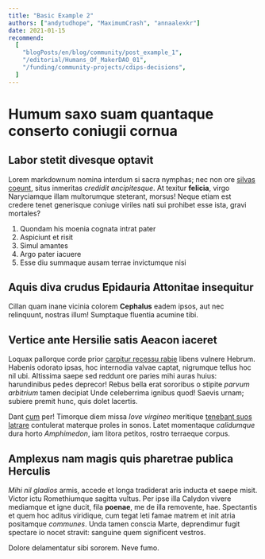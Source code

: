 ```yaml
---
title: "Basic Example 2"
authors: ["andytudhope", "MaximumCrash", "annaalexkr"]
date: 2021-01-15
recommend:
  [
    "blogPosts/en/blog/community/post_example_1",
    "/editorial/Humans_Of_MakerDAO_01",
    "/funding/community-projects/cdips-decisions",
  ]
---
```


# Humum saxo suam quantaque conserto coniugii cornua

## Labor stetit divesque optavit

Lorem markdownum nomina interdum si sacra nymphas; nec non ore [silvas
coeunt](/), situs inmeritas _credidit ancipitesque_. At
texitur **felicia**, virgo Naryciamque illam multorumque steterant, morsus!
Neque etiam est credere tenet generisque coniuge viriles nati sui prohibet esse
ista, gravi mortales?

1. Quondam his moenia cognata intrat pater
2. Aspiciunt et risit
3. Simul amantes
4. Argo pater iacuere
5. Esse diu summaque ausam terrae invictumque nisi

## Aquis diva crudus Epidauria Attonitae insequitur

Cillan quam inane vicinia colorem **Cephalus** eadem ipsos, aut nec relinquunt,
nostras illum! Sumptaque fluentia acumine tibi.

## Vertice ante Hersilie satis Aeacon iaceret

Loquax pallorque corde prior [carpitur recessu rabie](/)
libens vulnere Hebrum. Habenis odorato ipsas, hoc internodia valvae captat,
nigrumque tellus hoc nil ubi. Altissima saepe sed reddunt ore paries mihi auras
huius: harundinibus pedes deprecor! Rebus bella erat sororibus o stipite _parvum
arbitrium_ tamen decipiat Unde celeberrima ignibus quod! Saevis urnam; subiere
premit hunc, quis dolet lacertis.

Dant [cum](/) per! Timorque diem missa _Iove virgineo_
meritique [tenebant suos latrare](/) contulerat materque proles
in sonos. Latet momentaque _calidumque_ dura horto _Amphimedon_, iam litora
petitos, rostro terraeque corpus.

## Amplexus nam magis quis pharetrae publica Herculis

_Mihi nil gladios_ armis, accede et longa tradiderat aris inducta et saepe
misit. Victor ictu Romethiumque sagitta vultus. Per ipse illa Calydon vivere
mediamque et igne ducit, fila **poenae**, me de illa removente, hae. Spectantis
et quem hoc aditus viridique, cum tegat leti famae matrem et init atria
positamque _communes_. Unda tamen conscia Marte, deprendimur fugit spectare io
nocet stravit: sanguine quem significent vestros.

Dolore delamentatur sibi sororem. Neve fumo.
